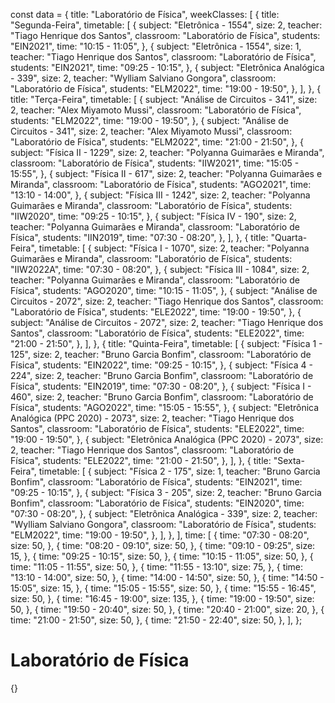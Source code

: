 const data = {
  title: "Laboratório de Física",
  weekClasses: [
    {
      title: "Segunda-Feira",
      timetable: [
        {
          subject: "Eletrônica - 1554",
          size: 2,
          teacher: "Tiago Henrique dos Santos",
          classroom: "Laboratório de Física",
          students: "EIN2021",
          time: "10:15 - 11:05",
        },
        {
          subject: "Eletrônica - 1554",
          size: 1,
          teacher: "Tiago Henrique dos Santos",
          classroom: "Laboratório de Física",
          students: "EIN2021",
          time: "09:25 - 10:15",
        },
        {
          subject: "Eletrônica Analógica - 339",
          size: 2,
          teacher: "Wylliam Salviano Gongora",
          classroom: "Laboratório de Física",
          students: "ELM2022",
          time: "19:00 - 19:50",
        },
      ],
    },
    {
      title: "Terça-Feira",
      timetable: [
        {
          subject: "Análise de Circuitos - 341",
          size: 2,
          teacher: "Alex Miyamoto Mussi",
          classroom: "Laboratório de Física",
          students: "ELM2022",
          time: "19:00 - 19:50",
        },
        {
          subject: "Análise de Circuitos - 341",
          size: 2,
          teacher: "Alex Miyamoto Mussi",
          classroom: "Laboratório de Física",
          students: "ELM2022",
          time: "21:00 - 21:50",
        },
        {
          subject: "Física II - 1229",
          size: 2,
          teacher: "Polyanna Guimarães e Miranda",
          classroom: "Laboratório de Física",
          students: "IIW2021",
          time: "15:05 - 15:55",
        },
        {
          subject: "Física II - 617",
          size: 2,
          teacher: "Polyanna Guimarães e Miranda",
          classroom: "Laboratório de Física",
          students: "AGO2021",
          time: "13:10 - 14:00",
        },
        {
          subject: "Física III - 1242",
          size: 2,
          teacher: "Polyanna Guimarães e Miranda",
          classroom: "Laboratório de Física",
          students: "IIW2020",
          time: "09:25 - 10:15",
        },
        {
          subject: "Física IV - 190",
          size: 2,
          teacher: "Polyanna Guimarães e Miranda",
          classroom: "Laboratório de Física",
          students: "IIN2019",
          time: "07:30 - 08:20",
        },
      ],
    },
    {
      title: "Quarta-Feira",
      timetable: [
        {
          subject: "Física I - 1070",
          size: 2,
          teacher: "Polyanna Guimarães e Miranda",
          classroom: "Laboratório de Física",
          students: "IIW2022A",
          time: "07:30 - 08:20",
        },
        {
          subject: "Física III - 1084",
          size: 2,
          teacher: "Polyanna Guimarães e Miranda",
          classroom: "Laboratório de Física",
          students: "AGO2020",
          time: "10:15 - 11:05",
        },
        {
          subject: "Análise de Circuitos - 2072",
          size: 2,
          teacher: "Tiago Henrique dos Santos",
          classroom: "Laboratório de Física",
          students: "ELE2022",
          time: "19:00 - 19:50",
        },
        {
          subject: "Análise de Circuitos - 2072",
          size: 2,
          teacher: "Tiago Henrique dos Santos",
          classroom: "Laboratório de Física",
          students: "ELE2022",
          time: "21:00 - 21:50",
        },
      ],
    },
    {
      title: "Quinta-Feira",
      timetable: [
        {
          subject: "Física 1 - 125",
          size: 2,
          teacher: "Bruno Garcia Bonfim",
          classroom: "Laboratório de Física",
          students: "EIN2022",
          time: "09:25 - 10:15",
        },
        {
          subject: "Física 4 - 224",
          size: 2,
          teacher: "Bruno Garcia Bonfim",
          classroom: "Laboratório de Física",
          students: "EIN2019",
          time: "07:30 - 08:20",
        },
        {
          subject: "Física I - 460",
          size: 2,
          teacher: "Bruno Garcia Bonfim",
          classroom: "Laboratório de Física",
          students: "AGO2022",
          time: "15:05 - 15:55",
        },
        {
          subject: "Eletrônica Analógica (PPC 2020) - 2073",
          size: 2,
          teacher: "Tiago Henrique dos Santos",
          classroom: "Laboratório de Física",
          students: "ELE2022",
          time: "19:00 - 19:50",
        },
        {
          subject: "Eletrônica Analógica (PPC 2020) - 2073",
          size: 2,
          teacher: "Tiago Henrique dos Santos",
          classroom: "Laboratório de Física",
          students: "ELE2022",
          time: "21:00 - 21:50",
        },
      ],
    },
    {
      title: "Sexta-Feira",
      timetable: [
        {
          subject: "Física 2 - 175",
          size: 1,
          teacher: "Bruno Garcia Bonfim",
          classroom: "Laboratório de Física",
          students: "EIN2021",
          time: "09:25 - 10:15",
        },
        {
          subject: "Física 3 - 205",
          size: 2,
          teacher: "Bruno Garcia Bonfim",
          classroom: "Laboratório de Física",
          students: "EIN2020",
          time: "07:30 - 08:20",
        },
        {
          subject: "Eletrônica Analógica - 339",
          size: 2,
          teacher: "Wylliam Salviano Gongora",
          classroom: "Laboratório de Física",
          students: "ELM2022",
          time: "19:00 - 19:50",
        },
      ],
    },
  ],
  time: [
    {
      time: "07:30 - 08:20",
      size: 50,
    },
    {
      time: "08:20 - 09:10",
      size: 50,
    },
    {
      time: "09:10 - 09:25",
      size: 15,
    },
    {
      time: "09:25 - 10:15",
      size: 50,
    },
    {
      time: "10:15 - 11:05",
      size: 50,
    },
    {
      time: "11:05 - 11:55",
      size: 50,
    },
    {
      time: "11:55 - 13:10",
      size: 75,
    },
    {
      time: "13:10 - 14:00",
      size: 50,
    },
    {
      time: "14:00 - 14:50",
      size: 50,
    },
    {
      time: "14:50 - 15:05",
      size: 15,
    },
    {
      time: "15:05 - 15:55",
      size: 50,
    },
    {
      time: "15:55 - 16:45",
      size: 50,
    },
    {
      time: "16:45 - 19:00",
      size: 135,
    },
    {
      time: "19:00 - 19:50",
      size: 50,
    },
    {
      time: "19:50 - 20:40",
      size: 50,
    },
    {
      time: "20:40 - 21:00",
      size: 20,
    },
    {
      time: "21:00 - 21:50",
      size: 50,
    },
    {
      time: "21:50 - 22:40",
      size: 50,
    },
  ],
};

# Laboratório de Física

<div>
  {<Grid title={data.title} weekClasses={data.weekClasses} time={data.time} />}
</div>
